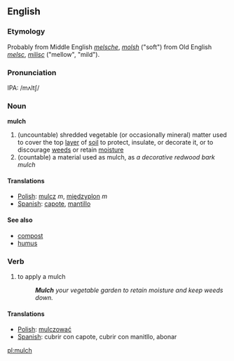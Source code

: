 {{wikipedia}}
==English==

===Etymology===
Probably from Middle English ''[[melsche]]'', ''[[molsh]]'' ("soft") from Old English ''[[melsc]]'', ''[[milisc]]'' ("mellow", "mild").

===Pronunciation===
IPA: /mʌltʃ/

===Noun===
'''mulch'''
# (uncountable) shredded vegetable (or occasionally mineral) matter used to cover the top [[layer]] of [[soil]] to protect, insulate, or decorate it, or to discourage [[weed]]s or retain [[moisture]]
# (countable) a material used as mulch, as ''a decorative redwood bark mulch''

====Translations====
*[[Polish]]: [[mulcz]] ''m'', [[międzyplon]] ''m''
*[[Spanish]]: [[capote]], [[mantillo]]

====See also====
*[[compost]]
*[[humus]]

===Verb===
{{en-infl-irreg|mulch|mulches|mulching|mulched|mulched}}
# to apply a mulch
#:'''''Mulch''' your vegetable garden to retain moisture and keep weeds down.''

====Translations====
*[[Polish]]: [[mulczować]]
*[[Spanish]]: cubrir con capote, cubrir con manitllo, abonar

[[pl:mulch]]